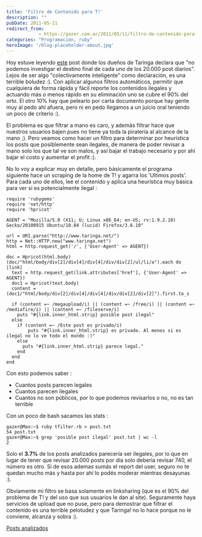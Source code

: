 ```yaml
---
title: 'Filtro de Contenido para T!'
description: ""
pubDate: 2011-05-11
redirect_from: 
            - https://gazer.com.ar/2011/05/11/filtro-de-contenido-para-t/
categories: "Programación, ruby"
heroImage: '/blog-placeholder-about.jpg'
---
```

Hoy estuve leyendo [este](http://www.taringa.net/posts/taringa/10557222/La-situacion-de-Taringa_-explicada-por-nosotros.html) post donde los dueños de Taringa declara que "no podemos investigar el destino final de cada uno de los 20.000 post diarios". Lejos de ser algo "colectivamente inteligente" como declaración, es una terrible boludez :). Con aplicar algunos filtros automáticos, permitir que cualquiera de forma rápida y fácil reporte los contenidos ilegales y actuando más o menos rápido en su eliminación uno se cubre el 90% del orto. El otro 10% hay que pelearlo por carta documento porque hay gente muy al pedo ahí afuera, pero ni en pedo llegamos a un juicio oral teniendo un poco de criterio :).

El problema es que filtrar a mano es caro, y además filtrar hace que nuestros usuarios bajen pues no tiene ya toda la piratería al alcance de la mano ;). Pero veamos como hacer un filtro para determinar por heurística los posts que posiblemente sean ilegales, de manera de poder revisar a mano solo los que tal ve son malos, y así bajar el trabajo necesario y por ahí bajar el costo y aumentar el profit :).

No lo voy a explicar muy en detalle, pero básicamente el programa siguiente hace un scraping de la home de T! y agarra los 'Ultimos posts'. Para cada uno de ellos, lee el contenido y aplica una heurística muy básica para ver si es potencialmente ilegal :

```
require 'rubygems'
require 'net/http'
require 'hpricot'

AGENT = "Mozilla/5.0 (X11; U; Linux x86_64; en-US; rv:1.9.2.10) Gecko/20100915 Ubuntu/10.04 (lucid) Firefox/3.6.10"

url = URI.parse("http://www.taringa.net/")
http = Net::HTTP.new("www.taringa.net")
html = http.request_get('/', {'User-Agent' => AGENT})

doc = Hpricot(html.body)
(doc/"html/body/div[2]/div[4]/div[4]/div/div[2]/ul/li/a").each do |link|
  text = http.request_get(link.attributes['href'], {'User-Agent' => AGENT})
  doc1 = Hpricot(text.body)
  content = (doc1/"html/body/div[2]/div[4]/div[4]/div/div[2]/div[2]").first.to_s

  if (content =~ /megaupload/i) || (content =~ /free/i) || (content =~ /mediafire/i) || (content =~ /fileserve/i)
    puts "#{link.inner_html.strip} posible post ilegal"
  else
    if (content =~ /Este post es privado/i)
        puts "#{link.inner_html.strip} es privado. Al menos si es ilegal no lo ve todo el mundo :)"
    else
      puts "#{link.inner_html.strip} parece legal."
    end
  end
end
```

Con esto podemos saber :

- Cuantos posts parecen legales
- Cuantos parecen ilegales
- Cuantos no son públicos, por lo que podemos revisarlos o no, no es tan terrible

Con un poco de bash sacamos las stats :

```
gazer@Max:~$ ruby tfilter.rb > post.txt
54 post.txt
gazer@Max:~$ grep 'posible post ilegal' post.txt | wc -l
2
```

Solo el **3.7%** de los posts analizados parecería ser ilegales, por lo que en lugar de tener que revisar 20.000 posts por día solo deberia revisar 740, el número es otro. Si de esos ademas sumás el report del user, seguro no te quedan mucho más y hasta por ahí lo podés moderar mientras desayunas :).

Obviamente mi filtro se basa solamente en linksharing (que es el 90% del problema de T! y del uso que sus usuarios le dan al site). Seguramente haya servicios de upload que no puse, pero para demostrar que filtrar el contenido es una terrible pelotudez y que Taringa! no lo hace porque no le conviene, alcanza y sobra :).

[Posts analizados](https://www.gazer.com.ar/wp-content/uploads/2011/05/post.txt)
